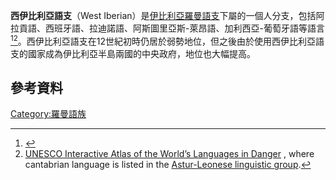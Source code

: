 '''西伊比利亞語支'''（West Iberian）是[[伊比利亞羅曼語支|伊比利亞羅曼語支]]下屬的一個人分支，包括阿拉貢語、西班牙語、拉迪諾語、阿斯圖里亞斯-萊昂語、加利西亞-葡萄牙語等語言<ref>{{cite book|last=Menéndez Pidal|first=R|title=El dialecto Leonés|origyear=1906|year=2006|publisher=El Buho Viajero|location=León|isbn=84-933781-6-X}}</ref><ref name="unesco">[http://www.unesco.org/culture/ich/index.php?pg=00206 UNESCO Interactive Atlas of the World’s Languages in Danger] {{Wayback|url=http://www.unesco.org/culture/ich/index.php?pg=00206 |date=20090222090430 }}, where cantabrian language is listed in the [[Astur-Leonese_linguistic_group|Astur-Leonese linguistic group]].</ref>。西伊比利亞語支在12世紀初時仍居於弱勢地位，但之後由於使用西伊比利亞語支的國家成為伊比利亞半島兩國的中央政府，地位也大幅提高。
==參考資料==
{{reflist}}

[[Category:羅曼語族|Category:羅曼語族]]
{{language-stub}}